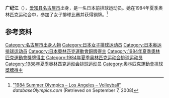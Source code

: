 {{Infobox sportsperson
| name           = 广纪江
|show-medals=yes
|medaltemplates={{MedalSport | 女子[[排球|排球]]}}
{{MedalCountry | {{JPN}} }}
{{MedalCompetition|[[奥林匹克运动会|奥林匹克运动会]]}}
{{MedalBronze | [[1984年夏季奥林匹克运动会|1984年 洛杉矶]] |[[1984年夏季奧林匹克運動會排球比賽|女子团体]]}}
}}

'''广纪江'''（{{bd|1965年|7月26日||}}），[[爱知县|爱知县]][[名古屋市|名古屋市]]出身，是一名日本前排球运动员。她在1984年夏季奥林匹克运动会中，参加了女子排球比赛并获得铜牌。<ref name=db-ol-VOL1964>[http://www.databaseolympics.com/games/gamessport.htm?g=21&sp=VOL "1984 Summer Olympics – Los Angeles – Volleyball"] {{webarchive|url=https://web.archive.org/web/20160404075002/http://databaseolympics.com/games/gamessport.htm?g=21&sp=VOL |date=2016-04-04 }} ''databaseOlympics.com'' (Retrieved on September 7, 2008)</ref>

==参考资料==
{{Reflist}}
{{DEFAULTSORT:Hiro, Norie}}
[[Category:名古屋市出身人物|Category:名古屋市出身人物]]
[[Category:日本女子排球运动员|Category:日本女子排球运动员]]
[[Category:日本奥运排球运动员|Category:日本奥运排球运动员]]
[[Category:日本奧林匹克運動會銅牌得主|Category:日本奧林匹克運動會銅牌得主]]
[[Category:1984年夏季奧林匹克運動會獎牌得主|Category:1984年夏季奧林匹克運動會獎牌得主]]
[[Category:1984年夏季奥林匹克运动会排球运动员|Category:1984年夏季奥林匹克运动会排球运动员]]
[[Category:1988年夏季奥林匹克运动会排球运动员|Category:1988年夏季奥林匹克运动会排球运动员]]
[[Category:奧林匹克運動會排球獎牌得主|Category:奧林匹克運動會排球獎牌得主]]
